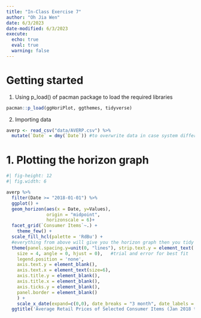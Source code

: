 ```yaml
---
title: "In-Class Exercise 7"
author: "Oh Jia Wen"
date: 6/3/2023
date-modified: 6/3/2023
execute: 
  echo: true
  eval: true
  warning: false
---
```


# Getting started

1.  Using p_load() of pacman package to load the required libraries

```r
pacman::p_load(ggHoriPlot, ggthemes, tidyverse)
```

2.  Importing data

```r
averp <- read_csv("data/AVERP.csv") %>%
  mutate(`Date` = dmy(`Date`)) #to overwrite data in case system differs
```

# 1. Plotting the horizon graph 

```r
#| fig-height: 12 
#| fig.width: 6

averp %>% 
  filter(Date >= "2018-01-01") %>%
  ggplot() +
  geom_horizon(aes(x = Date, y=Values), 
               origin = "midpoint", 
               horizonscale = 6)+
  facet_grid(`Consumer Items`~.) +
    theme_few() +
  scale_fill_hcl(palette = 'RdBu') + 
  #everything from above will give you the horizon graph then you tidy it up
  theme(panel.spacing.y=unit(0, "lines"), strip.text.y = element_text(
    size = 4, angle = 0, hjust = 0),   #trial and error for best fit 
    legend.position = 'none',
    axis.text.y = element_blank(),
    axis.text.x = element_text(size=6),
    axis.title.y = element_blank(),
    axis.title.x = element_blank(),
    axis.ticks.y = element_blank(),
    panel.border = element_blank()
    ) +
    scale_x_date(expand=c(0,0), date_breaks = "3 month", date_labels = "%b%y") +
  ggtitle('Average Retail Prices of Selected Consumer Items (Jan 2018 to Dec 2022)')
```
